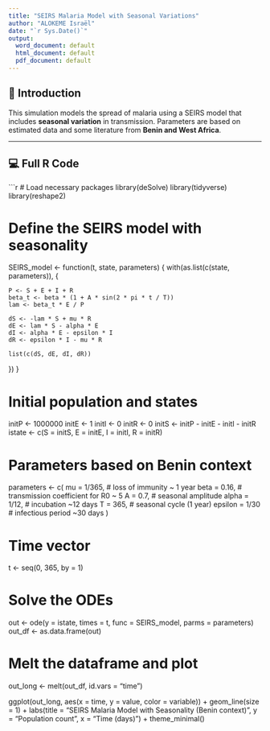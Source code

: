 ```yaml
---
title: "SEIRS Malaria Model with Seasonal Variations"
author: "ALOKEME Israël"
date: "`r Sys.Date()`"
output:
  word_document: default
  html_document: default
  pdf_document: default
---
```


## 📘 Introduction

This simulation models the spread of malaria using a SEIRS model that includes **seasonal variation** in transmission. Parameters are based on estimated data and some literature from **Benin and West Africa**.

---

## 💻 Full R Code

```r

# Load necessary packages
library(deSolve)
library(tidyverse)
library(reshape2)

# Define the SEIRS model with seasonality
SEIRS_model <- function(t, state, parameters) {
  with(as.list(c(state, parameters)), {
    
    P <- S + E + I + R
    beta_t <- beta * (1 + A * sin(2 * pi * t / T))
    lam <- beta_t * E / P
    
    dS <- -lam * S + mu * R                          
    dE <- lam * S - alpha * E
    dI <- alpha * E - epsilon * I
    dR <- epsilon * I - mu * R
    
    list(c(dS, dE, dI, dR))
  })
}

# Initial population and states
initP <- 1000000 
initE <- 1 
initI <- 0 
initR <- 0 
initS <- initP - initE - initI - initR
istate <- c(S = initS, E = initE, I = initI, R = initR)

# Parameters based on Benin context
parameters <- c(
  mu = 1/365,           # loss of immunity ~ 1 year
  beta = 0.16,          # transmission coefficient for R0 ~ 5
  A = 0.7,              # seasonal amplitude
  alpha = 1/12,         # incubation ~12 days
  T = 365,              # seasonal cycle (1 year)
  epsilon = 1/30        # infectious period ~30 days
)

# Time vector
t <- seq(0, 365, by = 1)

# Solve the ODEs
out <- ode(y = istate, times = t, func = SEIRS_model, parms = parameters)
out_df <- as.data.frame(out)

# Melt the dataframe and plot
out_long <- melt(out_df, id.vars = "time")

ggplot(out_long, aes(x = time, y = value, color = variable)) +
  geom_line(size = 1) +
  labs(title = "SEIRS Malaria Model with Seasonality (Benin context)",
       y = "Population count",
       x = "Time (days)") +
  theme_minimal()


